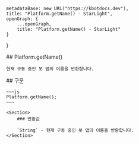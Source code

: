 
    metadataBase: new URL("https://kbotdocs.dev"),
    title: "Platform.getName() - StarLight",
    openGraph: {
        ...openGraph,
        title: "Platform.getName() - StarLight"
    }
}

<Section>
    ## Platform.getName()

    현재 구동 중인 봇 앱의 이름을 반환합니다.
</Section>
<Section>
    ## 구문

    ~~~js
    Platform.getName();
    ~~~

    <Section>
        ### 반환값

        `String` - 현재 구동 중인 봇 앱의 이름을 반환합니다.
    </Section>
</Section>